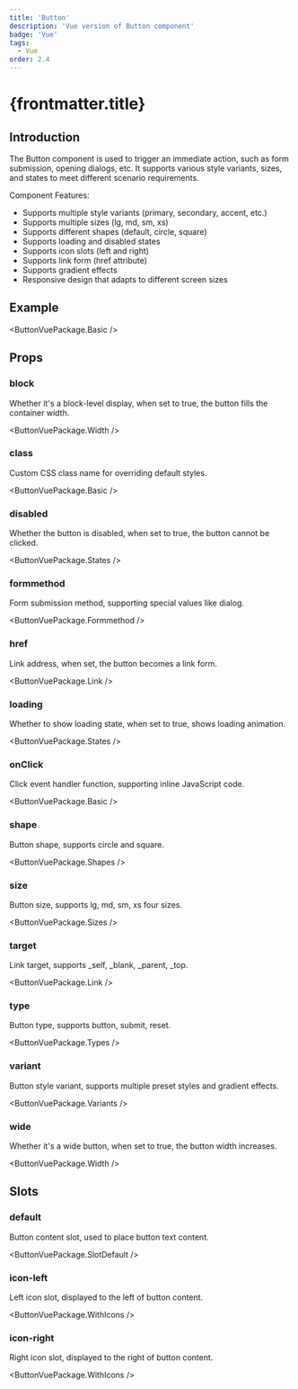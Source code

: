 ```yaml
---
title: 'Button'
description: 'Vue version of Button component'
badge: 'Vue'
tags:
  - Vue
order: 2.4
---
```



# {frontmatter.title}

## Introduction

The Button component is used to trigger an immediate action, such as form submission, opening dialogs, etc. It supports various style variants, sizes, and states to meet different scenario requirements.

Component Features:

- Supports multiple style variants (primary, secondary, accent, etc.)
- Supports multiple sizes (lg, md, sm, xs)
- Supports different shapes (default, circle, square)
- Supports loading and disabled states
- Supports icon slots (left and right)
- Supports link form (href attribute)
- Supports gradient effects
- Responsive design that adapts to different screen sizes

## Example

<ButtonVuePackage.Basic />

## Props

### block

Whether it's a block-level display, when set to true, the button fills the container width.

<ButtonVuePackage.Width />

### class

Custom CSS class name for overriding default styles.

<ButtonVuePackage.Basic />

### disabled

Whether the button is disabled, when set to true, the button cannot be clicked.

<ButtonVuePackage.States />

### formmethod

Form submission method, supporting special values like dialog.

<ButtonVuePackage.Formmethod />

### href

Link address, when set, the button becomes a link form.

<ButtonVuePackage.Link />

### loading

Whether to show loading state, when set to true, shows loading animation.

<ButtonVuePackage.States />

### onClick

Click event handler function, supporting inline JavaScript code.

<ButtonVuePackage.Basic />

### shape

Button shape, supports circle and square.

<ButtonVuePackage.Shapes />

### size

Button size, supports lg, md, sm, xs four sizes.

<ButtonVuePackage.Sizes />

### target

Link target, supports _self, _blank, _parent, _top.

<ButtonVuePackage.Link />

### type

Button type, supports button, submit, reset.

<ButtonVuePackage.Types />

### variant

Button style variant, supports multiple preset styles and gradient effects.

<ButtonVuePackage.Variants />

### wide

Whether it's a wide button, when set to true, the button width increases.

<ButtonVuePackage.Width />

## Slots

### default

Button content slot, used to place button text content.

<ButtonVuePackage.SlotDefault />

### icon-left

Left icon slot, displayed to the left of button content.

<ButtonVuePackage.WithIcons />

### icon-right

Right icon slot, displayed to the right of button content.

<ButtonVuePackage.WithIcons />
